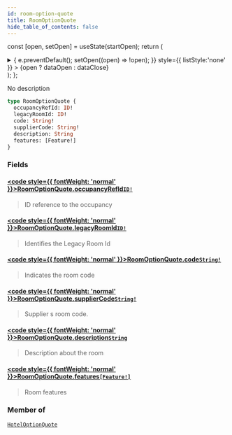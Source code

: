 ```yaml
---
id: room-option-quote
title: RoomOptionQuote
hide_table_of_contents: false
---
```






const [open, setOpen] = useState(startOpen);
return (
<details {...(open ? { open: true } : {})} className="details" style={{ border:'none', boxShadow:'none', background:'var(--ifm-background-color)' }}>
<summary
onClick={(e) => {
e.preventDefault();
setOpen((open) => !open);
}}
style={{ listStyle:'none' }} >
{open ? dataOpen : dataClose}
</summary>
{open && children}
</details>
);
};

No description

```graphql
type RoomOptionQuote {
  occupancyRefId: ID!
  legacyRoomId: ID!
  code: String!
  supplierCode: String!
  description: String
  features: [Feature!]
}
```

### Fields

#### [<code style={{ fontWeight: 'normal' }}>RoomOptionQuote.<b>occupancyRefId</b></code>](#)<Bullet />[`ID!`](/api/scalars/id) <Badge class="badge badge--secondary" text="non-null"/> <Badge class="badge badge--secondary" text="scalar"/>

> ID reference to the occupancy

#### [<code style={{ fontWeight: 'normal' }}>RoomOptionQuote.<b>legacyRoomId</b></code>](#)<Bullet />[`ID!`](/api/scalars/id) <Badge class="badge badge--secondary" text="non-null"/> <Badge class="badge badge--secondary" text="scalar"/>

> Identifies the Legacy Room Id

#### [<code style={{ fontWeight: 'normal' }}>RoomOptionQuote.<b>code</b></code>](#)<Bullet />[`String!`](/api/scalars/string) <Badge class="badge badge--secondary" text="non-null"/> <Badge class="badge badge--secondary" text="scalar"/>

> Indicates the room code

#### [<code style={{ fontWeight: 'normal' }}>RoomOptionQuote.<b>supplierCode</b></code>](#)<Bullet />[`String!`](/api/scalars/string) <Badge class="badge badge--secondary" text="non-null"/> <Badge class="badge badge--secondary" text="scalar"/>

> Supplier s room code.

#### [<code style={{ fontWeight: 'normal' }}>RoomOptionQuote.<b>description</b></code>](#)<Bullet />[`String`](/api/scalars/string) <Badge class="badge badge--secondary" text="scalar"/>

> Description about the room

#### [<code style={{ fontWeight: 'normal' }}>RoomOptionQuote.<b>features</b></code>](#)<Bullet />[`[Feature!]`](/api/objects/feature) <Badge class="badge badge--secondary" text="list"/> <Badge class="badge badge--secondary" text="object"/>

> Room features

### Member of

[`HotelOptionQuote`](/api/objects/hotel-option-quote) <Badge class="badge badge--secondary" text="object"/>
